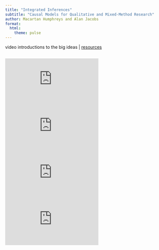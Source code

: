 ```yaml
---
title: "Integrated Inferences"
subtitle: "Causal Models for Qualitative and Mixed-Method Research"
author: Macartan Humphreys and Alan Jacobs
format:
  html: 
    theme: pulse
---
```



video introductions to the big ideas | [resources](https://integrated-inferences.github.io/)


<style>
.video-container {
  display: flex;
  flex-wrap: wrap;
  justify-content: center;
  gap: 10px;
}
.video-item {
  width: 45%;
  text-align: center;
}
.video-item iframe {
  width: 100%;
  aspect-ratio: 16/9;
}
</style>


<div class="video-container">
  <iframe src="https://www.youtube.com/embed/aG24NlztZlA?rel=0&modestbranding=1&showinfo=0" frameborder="0" allow="accelerometer; autoplay; clipboard-write; encrypted-media; gyroscope; picture-in-picture" allowfullscreen></iframe>
  <iframe src="https://www.youtube.com/embed/bWhVyuJiKjY?rel=0&modestbranding=1&showinfo=0" frameborder="0" allow="accelerometer; autoplay; clipboard-write; encrypted-media; gyroscope; picture-in-picture" allowfullscreen></iframe>
  <iframe src="https://www.youtube.com/embed/F-s1JsE70jo?rel=0&modestbranding=1&showinfo=0" frameborder="0" allow="accelerometer; autoplay; clipboard-write; encrypted-media; gyroscope; picture-in-picture" allowfullscreen></iframe>
  <iframe src="https://www.youtube.com/embed/_Fo2fyZgbbY?rel=0&modestbranding=1&showinfo=0" frameborder="0" allow="accelerometer; autoplay; clipboard-write; encrypted-media; gyroscope; picture-in-picture" allowfullscreen></iframe>
</div>

